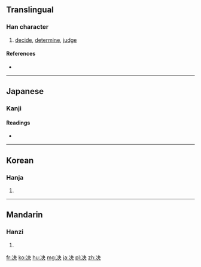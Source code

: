 {{also|決}}
==Translingual==

===Han character===
{{Han char|rn=15|rad=冫|as=04|sn=6|four=|canj=戈一木大 (IMDK)|ids=⿰[[冫]][[夬]]}}

# [[decide]], [[determine]], [[judge]]

====References====
* {{Han ref|kx=0131.290|dkj=01617|dj=0294.200|hdz=10295.120|uh=51B3|ud=20915}}

----

==Japanese==

===Kanji===
{{ja-kanji|grade=|rs=冫04}}

====Readings====
* {{ja-readings|on=[[けつ]] (ketsu), [[けち]] (kechi)|kun=[[きめる]] (kimeru), [[さく]] (saku)}}

----

==Korean==

===Hanja===
{{ko-hanja|hangeul=[[결]]|rv=gyeol|mr=kyŏl}}

# {{defn|lang=ko|sort=冫04}}

----

==Mandarin==

===Hanzi===
{{cmn-hanzi|tra=決|pin=[[jué]] ([[jue2]])|wg=chüeh<sup>2</sup>}}

# {{defn|lang=cmn|sort=冫04}}

[[fr:决]]
[[ko:决]]
[[hu:决]]
[[mg:决]]
[[ja:决]]
[[pl:决]]
[[zh:决]]